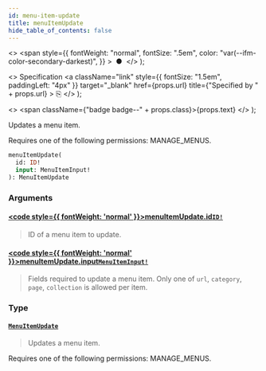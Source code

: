 ```yaml
---
id: menu-item-update
title: menuItemUpdate
hide_table_of_contents: false
---
```


  <>
    <span
      style={{
        fontWeight: "normal",
        fontSize: ".5em",
        color: "var(--ifm-color-secondary-darkest)",
      }}
    >
      &nbsp;●&nbsp;
    </span>
  </>
);

  <>
    Specification
    <a
      className="link"
      style={{ fontSize: "1.5em", paddingLeft: "4px" }}
      target="\_blank"
      href={props.url}
      title={"Specified by " + props.url}
    >
      ⎘
    </a>
  </>
);

  <>
    <span className={"badge badge--" + props.class}>{props.text}</span>
  </>
);

Updates a menu item.

Requires one of the following permissions: MANAGE_MENUS.

```graphql
menuItemUpdate(
  id: ID!
  input: MenuItemInput!
): MenuItemUpdate
```

### Arguments

#### [<code style={{ fontWeight: 'normal' }}>menuItemUpdate.<b>id</b></code>](#)<Bullet />[`ID!`](../../../api-reference/miscellaneous/scalars/id) <Badge class="secondary" text="non-null"/> <Badge class="secondary" text="scalar"/> <Badge class="secondary" text="miscellaneous"/>

> ID of a menu item to update.

#### [<code style={{ fontWeight: 'normal' }}>menuItemUpdate.<b>input</b></code>](#)<Bullet />[`MenuItemInput!`](../../../api-reference/miscellaneous/inputs/menu-item-input) <Badge class="secondary" text="non-null"/> <Badge class="secondary" text="input"/> <Badge class="secondary" text="miscellaneous"/>

> Fields required to update a menu item. Only one of `url`, `category`, `page`, `collection` is allowed per item.

### Type

#### [`MenuItemUpdate`](../../../api-reference/miscellaneous/objects/menu-item-update) <Badge class="secondary" text="object"/> <Badge class="secondary" text="miscellaneous"/>

> Updates a menu item.

Requires one of the following permissions: MANAGE_MENUS.

>
